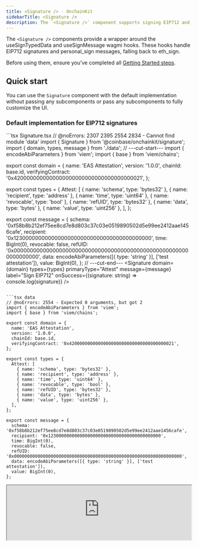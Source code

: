 ```yaml
---
title: <Signature /> · OnchainKit
sidebarTitle: <Signature />
description: The `<Signature />` component supports signing EIP712 and personal_sign messages.
---
```


The `<Signature />` components provide a wrapper around the useSignTypedData and useSignMessage wagmi hooks.
These hooks handle EIP712 signatures and personal_sign messages, falling back to eth_sign.

Before using them, ensure you've completed all [Getting Started steps](/onchainkit/getting-started).

## Quick start

You can use the `Signature` component with the default implementation without passing any subcomponents or pass any subcomponents to fully customize the UI.

### Default implementation for EIP712 signatures

<CodeGroup>
```tsx Signature.tsx
// @noErrors: 2307 2395 2554 2834 - Cannot find module 'data'
import { Signature } from '@coinbase/onchainkit/signature';
import { domain, types, message } from './data';
// ---cut-start---
import { encodeAbiParameters } from 'viem';
import { base } from 'viem/chains';

export const domain = {
  name: 'EAS Attestation',
  version: '1.0.0',
  chainId: base.id,
  verifyingContract: '0x4200000000000000000000000000000000000021',
};

export const types = {
  Attest: [
    { name: 'schema', type: 'bytes32' },
    { name: 'recipient', type: 'address' },
    { name: 'time', type: 'uint64' },
    { name: 'revocable', type: 'bool' },
    { name: 'refUID', type: 'bytes32' },
    { name: 'data', type: 'bytes' },
    { name: 'value', type: 'uint256' },
  ],
};

export const message = {
  schema: '0xf58b8b212ef75ee8cd7e8d803c37c03e0519890502d5e99ee2412aae1456cafe',
  recipient: '0x1230000000000000000000000000000000000000000',
  time: BigInt(0),
  revocable: false,
  refUID: '0x0000000000000000000000000000000000000000000000000000000000000000',
  data: encodeAbiParameters([{ type: 'string' }], ['test attestation']),
  value: BigInt(0),
};
// ---cut-end---
<Signature
  domain={domain}
  types={types}
  primaryType="Attest"
  message={message}
  label="Sign EIP712"
  onSuccess={(signature: string) => console.log(signature)}
/>
```

```tsx data
// @noErrors: 2554 - Expected 0 arguments, but got 2
import { encodeAbiParameters } from 'viem';
import { base } from 'viem/chains';

export const domain = {
  name: 'EAS Attestation',
  version: '1.0.0',
  chainId: base.id,
  verifyingContract: '0x4200000000000000000000000000000000000021',
};

export const types = {
  Attest: [
    { name: 'schema', type: 'bytes32' },
    { name: 'recipient', type: 'address' },
    { name: 'time', type: 'uint64' },
    { name: 'revocable', type: 'bool' },
    { name: 'refUID', type: 'bytes32' },
    { name: 'data', type: 'bytes' },
    { name: 'value', type: 'uint256' },
  ],
};

export const message = {
  schema: '0xf58b8b212ef75ee8cd7e8d803c37c03e0519890502d5e99ee2412aae1456cafe',
  recipient: '0x1230000000000000000000000000000000000000000',
  time: BigInt(0),
  revocable: false,
  refUID: '0x0000000000000000000000000000000000000000000000000000000000000000',
  data: encodeAbiParameters([{ type: 'string' }], ['test attestation']),
  value: BigInt(0),
};
```
</CodeGroup>

<iframe
  src="https://684b5e62b1ff46bc5bf83966-aijszlfakk.chromatic.com/iframe.html?args=&id=onchainkit-signature--second-signature&viewMode=story&dark=true&hero=true"
  width="100%"
  height="auto"
/>
{/* <EIP712Signature /> */}


### Default implementation for personal_sign messages

```tsx Signature.tsx
import { Signature } from '@coinbase/onchainkit/signature';

<Signature
  message="Hello, OnchainKit!"
  label="Personal_Sign me"
  onSuccess={(signature: string) => console.log(signature)}
/>
```

<iframe
  src="https://684b5e62b1ff46bc5bf83966-aijszlfakk.chromatic.com/iframe.html?args=&id=onchainkit-signature--personal-sign&viewMode=story&dark=true&hero=true"
  width="100%"
  height="auto"
/>
{/* <PersonalSignSignature /> */}

## Components

The Signature components provide a complete signature flow:

### Core Component

- `<Signature />` - Main container that manages the signature lifecycle

### `<Signature />` subcomponents

- `<SignatureButton />` - Handles signature initiation with customizable labels
- `<SignatureStatus />` - Displays current signature status and actions
- `<SignatureToast />` - Shows toast notifications for signature events

### `<SignatureStatus />` and `<SignatureToast />` subcomponents

- `<SignatureLabel />` - Displays status text ("Success", "Confirm in wallet", etc.)
- `<SignatureIcon />` - Shows status icons (pending, success, error)

## Component API

### Signature

Main wrapper component that manages the signature flow.

```tsx
<Signature
  // Required for EIP-712 typed data
  domain={domain}
  types={types}
  message={message}
  primaryType="Test"

  // OR for personal_sign
  message="Hello World"

  // Optional props
  label="Sign"
  onSuccess={(signature: string) => {}}
  onError={(error: APIError) => {}}
  onStatus={(status: LifecycleStatus) => {}}
  resetAfter={5000} // ms to reset after success
  className="custom-class"
  disabled={false}
/>
```

### SignatureButton

Button component that triggers the signature request.

```tsx
<SignatureButton
  label="Sign Message" // Default: "Sign"
  connectLabel="Connect Wallet" // Default: "Connect Wallet"
  errorLabel="Try Again" // Default: "Try again"
  successLabel="Signed!" // Default: "Signed"
  pendingLabel="Signing..." // Default: "Signing..."
  disabled={false}
  className="custom-class"
/>
```

### SignatureStatus

Container for signature status information.

```tsx
<SignatureStatus className="custom-class">
  <SignatureLabel />
  {/* Custom status content */}
</SignatureStatus>
```

### SignatureToast

Toast notification for signature events.

```tsx
<SignatureToast
  durationMs={5000} // Default: 5000
  position="bottom-center" // Default: "bottom-center"
  className="custom-class"
>
  <SignatureIcon />
  <SignatureLabel />
  {/* Custom toast content */}
</SignatureToast>
```

## Lifecycle States

The signature flow has the following states:

- `init` - Initial state
- `pending` - Waiting for wallet signature
- `success` - Signature completed successfully
- `error` - Error occurred during signing
- `reset` - Component reset to initial state

Access the current state through the `onStatus` callback:

```tsx
<Signature
  onStatus={(status: LifecycleStatus) => {
    switch (status.statusName) {
      case 'success':
        console.log('Signature:', status.statusData.signature);
        break;
      case 'error':
        console.log('Error:', status.statusData.message);
        break;
    }
  }}
/>
```

## Error Handling

Errors are handled automatically and displayed in the UI. Common errors include:

- User rejected request
- Invalid message format
- Wallet connection issues

Custom error handling:

```tsx
<Signature
  onError={(error: APIError) => {
    console.error('Error code:', error.code);
    console.error('Error message:', error.message);
  }}
/>
```

## Message Types

The `<Signature />` component supports two types of messages:

### EIP-712 Typed Data

```tsx
<Signature
  domain={{
    name: 'Example App',
    version: '1.0.0',
    chainId: 1,
    verifyingContract: '0x...'
  }}
  types={{
    Person: [
      { name: 'name', type: 'string' },
      { name: 'wallet', type: 'address' }
    ]
  }}
  message={{
    name: 'Bob',
    wallet: '0x...'
  }}
  primaryType="Person"
/>
```

### Personal Sign (personal_sign)

```tsx
<Signature
  message="Welcome to Example App! Click to sign in."
/>
```

## Component types

- [`SignatureReact`](/onchainkit/signature/types#signaturereact)
- [`SignatureButtonProps`](/onchainkit/signature/types#signaturebuttonprops)
- [`SignatureStatusProps`](/onchainkit/signature/types#signaturestatusprops)
- [`SignatureToastProps`](/onchainkit/signature/types#signaturetoastprops)
- [`SignatureIconProps`](/onchainkit/signature/types#signatureiconprops)
- [`SignatureLabelProps`](/onchainkit/signature/types#signaturelabelprops)
- [`MessageType`](/onchainkit/signature/types#messagetype)
- [`ValidateMessageResult`](/onchainkit/signature/types#validatemessageresult)
- [`MessageData`](/onchainkit/signature/types#messagedata)
- [`SignatureProviderProps`](/onchainkit/signature/types#signatureproviderprops)

## Related Components

- [`<Wallet />`](/onchainkit/wallet/wallet) - Handles the wallet connection
- [`<Transaction />`](/onchainkit/transaction/transaction) - Handles transaction signing
